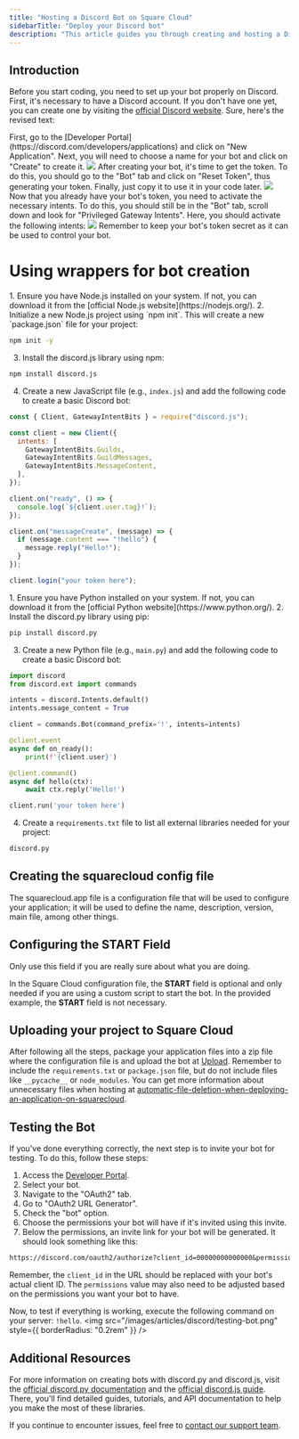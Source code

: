 ```yaml
---
title: "Hosting a Discord Bot on Square Cloud"
sidebarTitle: "Deploy your Discord bot"
description: "This article guides you through creating and hosting a Discord bot on Square Cloud."
---
```


## Introduction

Before you start coding, you need to set up your bot properly on Discord. First, it's necessary to have a Discord account. If you don't have one yet, you can create one by visiting the [official Discord website](https://discord.com/).
Sure, here's the revised text:

<AccordionGroup>
  <Accordion title="Getting Started" icon="rocket" iconType="solid">
    First, go to the [Developer Portal](https://discord.com/developers/applications) and click on "New Application". Next, you will need to choose a name for your bot and click on "Create" to create it.
    <Frame>
      <img src="/images/articles/discord/getting-started.png" style={{ borderRadius: "0.2rem" }} />
    </Frame>
  </Accordion>

  <Accordion title="Getting the Token" icon="key" iconType="solid">
    After creating your bot, it's time to get the token. To do this, you should go to the "Bot" tab and click on "Reset Token", thus generating your token. Finally, just copy it to use it in your code later.
    <Frame>
      <img src="/images/articles/discord/getting-the-token.png" style={{ borderRadius: "0.2rem" }} />
    </Frame>
  </Accordion>
  <Accordion title="Activating Privileged Intents" icon="message" iconType="solid">
   Now that you already have your bot's token, you need to activate the necessary intents. To do this, you should still be in the "Bot" tab, scroll down and look for "Privileged Gateway Intents". Here, you should activate the following intents:
    <Frame>
      <img src="/images/articles/discord/intent.png" style={{ borderRadius: "0.2rem" }} />
    </Frame>
  </Accordion>
</AccordionGroup>
<Warning>Remember to keep your bot's token secret as it can be used to control your bot.</Warning>

# Using wrappers for bot creation
<Tabs>
  <Tab title="Discord.js">
    1. Ensure you have Node.js installed on your system. If not, you can download it from the [official Node.js website](https://nodejs.org/).
2. Initialize a new Node.js project using `npm init`. This will create a new `package.json` file for your project:

```bash
npm init -y
```

3. Install the discord.js library using npm:

```bash
npm install discord.js
```

4. Create a new JavaScript file (e.g., `index.js`) and add the following code to create a basic Discord bot:

```javascript index.js
const { Client, GatewayIntentBits } = require("discord.js");

const client = new Client({
  intents: [
    GatewayIntentBits.Guilds,
    GatewayIntentBits.GuildMessages,
    GatewayIntentBits.MessageContent,
  ],
});

client.on("ready", () => {
  console.log(`${client.user.tag}!`);
});

client.on("messageCreate", (message) => {
  if (message.content === "!hello") {
    message.reply("Hello!");
  }
});

client.login("your token here");
```
  </Tab>
    <Tab title="Discord.py">
    1. Ensure you have Python installed on your system. If not, you can download it from the [official Python website](https://www.python.org/).
    2. Install the discord.py library using pip:

```bash
pip install discord.py
```

3. Create a new Python file (e.g., `main.py`) and add the following code to create a basic Discord bot:

```python main.py
import discord
from discord.ext import commands

intents = discord.Intents.default()
intents.message_content = True

client = commands.Bot(command_prefix='!', intents=intents)

@client.event
async def on_ready():
    print(f'{client.user}')

@client.command()
async def hello(ctx):
    await ctx.reply('Hello!')

client.run('your token here')
```

4. Create a `requirements.txt` file to list all external libraries needed for your project:

```txt requirements.txt
discord.py
```
  </Tab>
</Tabs>

## Creating the squarecloud config file

<Card title="Learn about: how to make the configuration file for Square Cloud." icon="link" href="https://docs.squarecloud.app/articles/how-to-create-your-squarecloud-configuration-file">
The squarecloud.app file is a configuration file that will be used to configure your application; it will be used to define the name, description, version, main file, among other things.
</Card>

## Configuring the START Field
<Warning>Only use this field if you are really sure about what you are doing.</Warning>

In the Square Cloud configuration file, the **START** field is optional and only needed if you are using a custom script to start the bot. In the provided example, the **START** field is not necessary.

## Uploading your project to Square Cloud

After following all the steps, package your application files into a zip file where the configuration file is and upload the bot at [Upload](https://squarecloud.app/dashboard/upload). Remember to include the `requirements.txt` or `package.json` file, but do not include files like `__pycache__` or `node_modules`. You can get more information about unnecessary files when hosting at [automatic-file-deletion-when-deploying-an-application-on-squarecloud](https://docs.squarecloud.app/faqs/automatic-file-deletion-when-deploying-an-application-on-squarecloud).

## Testing the Bot

If you've done everything correctly, the next step is to invite your bot for testing. To do this, follow these steps:

1. Access the [Developer Portal](https://discord.com/developers/applications).
2. Select your bot.
3. Navigate to the "OAuth2" tab.
4. Go to "OAuth2 URL Generator".
5. Check the "bot" option.
6. Choose the permissions your bot will have if it's invited using this invite.
7. Below the permissions, an invite link for your bot will be generated. It should look something like this:
```txt
https://discord.com/oauth2/authorize?client_id=00000000000000&permissions=8&scope=bot
```

Remember, the `client_id` in the URL should be replaced with your bot's actual client ID. The `permissions` value may also need to be adjusted based on the permissions you want your bot to have.

Now, to test if everything is working, execute the following command on your server: `!hello`.
    <Frame>
      <img src="/images/articles/discord/testing-bot.png" style={{ borderRadius: "0.2rem" }} />
    </Frame>

## Additional Resources

For more information on creating bots with discord.py and discord.js, visit the [official discord.py documentation](https://discordpy.readthedocs.io/en/latest/) and the [official discord.js guide](https://discordjs.guide/). There, you'll find detailed guides, tutorials, and API documentation to help you make the most of these libraries.

If you continue to encounter issues, feel free to [contact our support team](/company/support).